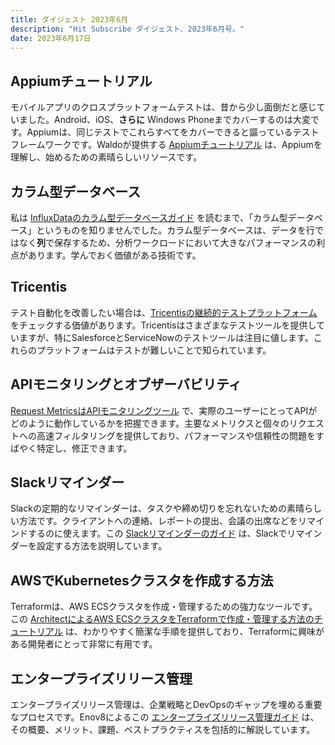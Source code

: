 ```yaml
---
title: ダイジェスト 2023年6月
description: "Hit Subscribe ダイジェスト、2023年6月号。"
date: 2023年6月17日
---
```


## Appiumチュートリアル
モバイルアプリのクロスプラットフォームテストは、昔から少し面倒だと感じていました。Android、iOS、**さらに** Windows Phoneまでカバーするのは大変です。Appiumは、同じテストでこれらすべてをカバーできると謳っているテストフレームワークです。Waldoが提供する [Appiumチュートリアル](https://www.waldo.com/blog/appium-tutorial) は、Appiumを理解し、始めるための素晴らしいリソースです。

## カラム型データベース
私は [InfluxDataのカラム型データベースガイド](https://www.influxdata.com/glossary/column-database/) を読むまで、「カラム型データベース」というものを知りませんでした。カラム型データベースは、データを行ではなく**列**で保存するため、分析ワークロードにおいて大きなパフォーマンスの利点があります。学んでおく価値がある技術です。

## Tricentis
テスト自動化を改善したい場合は、[Tricentisの継続的テストプラットフォーム](https://www.tricentis.com/ja) をチェックする価値があります。Tricentisはさまざまなテストツールを提供していますが、特にSalesforceとServiceNowのテストツールは注目に値します。これらのプラットフォームはテストが難しいことで知られています。

## APIモニタリングとオブザーバビリティ
[Request MetricsはAPIモニタリングツール](https://requestmetrics.com/feature/api-monitoring/) で、実際のユーザーにとってAPIがどのように動作しているかを把握できます。主要なメトリクスと個々のリクエストへの高速フィルタリングを提供しており、パフォーマンスや信頼性の問題をすばやく特定し、修正できます。

## Slackリマインダー
Slackの定期的なリマインダーは、タスクや締め切りを忘れないための素晴らしい方法です。クライアントへの連絡、レポートの提出、会議の出席などをリマインドするのに使えます。この [Slackリマインダーのガイド](https://www.wrangle.io/post/slack-recurring-reminders-when-and-how-to-use-them/) は、Slackでリマインダーを設定する方法を説明しています。

## AWSでKubernetesクラスタを作成する方法
Terraformは、AWS ECSクラスタを作成・管理するための強力なツールです。この [ArchitectによるAWS ECSクラスタをTerraformで作成・管理する方法のチュートリアル](https://www.architect.io/blog/2021-03-30/create-and-manage-an-aws-ecs-cluster-with-terraform/) は、わかりやすく簡潔な手順を提供しており、Terraformに興味がある開発者にとって非常に有用です。

## エンタープライズリリース管理
エンタープライズリリース管理は、企業戦略とDevOpsのギャップを埋める重要なプロセスです。Enov8によるこの [エンタープライズリリース管理ガイド](https://www.enov8.com/blog/enterprise-release-management-bridge-corporate-strategy-devops/) は、その概要、メリット、課題、ベストプラクティスを包括的に解説しています。
